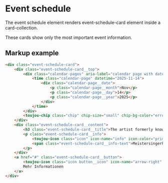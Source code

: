 # Event schedule

The event schedule element renders event-schedule-card element inside a card-collection.

These cards show only the most important event information.

## Markup example
```html
<div class="event-schedule-card">
    <div class="event-schedule-card__top">
        <div class="calendar-pages" aria-label="calendar page with date / time information">
            <time class="calendar-page" datetime="2025-11-14">
                <div class="calendar-page__date">
                    <p class="calendar-page__month">Nov</p>
                    <p class="calendar-page__day">14</p>
                    <p class="calendar-page__year">2025</p>
                </div>
            </time>
        </div>
        <toujou-chip class="chip" chip-size="small" chip-bg-color="error">Event abgesagt</toujou-chip>
    </div>
    <div class="event-schedule-card__content">
        <h3 class="event-schedule-card__title">The artist formerly known as Prince</h3>
        <p class="event-schedule-card__info">
            <toujou-icon class="icon" icon-name="info" icon-color="primary" icon-size="ms"></toujou-icon>
            <span class="event-schedule-card__info-text">Meistersingerhalle - Nürnberg</span>
        </p>
    </div>
    <a href="#" class="event-schedule-card__button">
        <toujou-icon class="icon button__icon" icon-name="arrow-right" icon-size="ms"></toujou-icon>
        Mehr Informationen
    </a>
</div>
```
